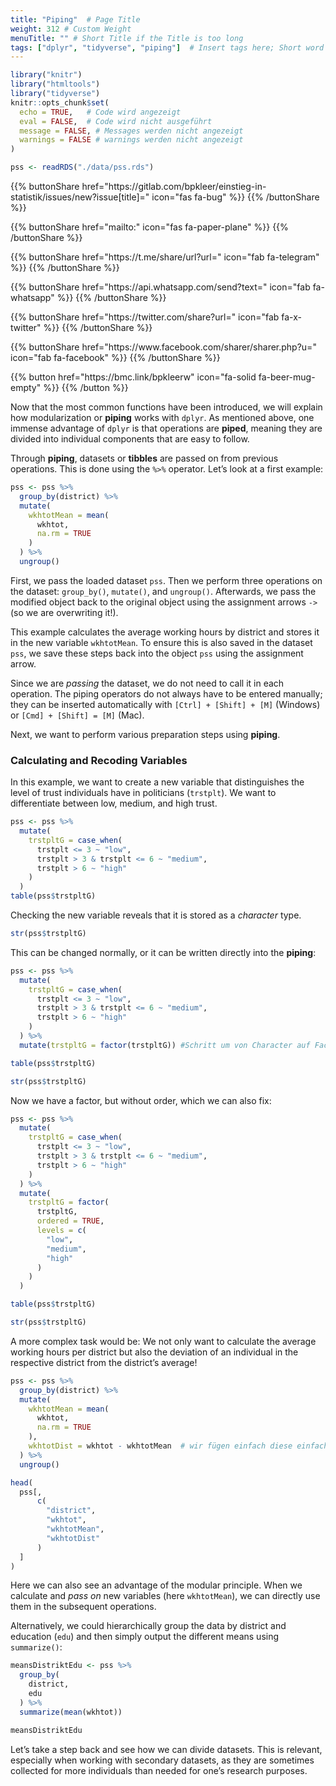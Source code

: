 ```yaml
---
title: "Piping"  # Page Title
weight: 312 # Custom Weight 
menuTitle: "" # Short Title if the Title is too long
tags: ["dplyr", "tidyverse", "piping"]  # Insert tags here; Short word describing what happens on the page
---
```

```r
library("knitr")
library("htmltools")
library("tidyverse")
knitr::opts_chunk$set(
  echo = TRUE,   # Code wird angezeigt
  eval = FALSE,  # Code wird nicht ausgeführt
  message = FALSE, # Messages werden nicht angezeigt
  warnings = FALSE # warnings werden nicht angezeigt
)

pss <- readRDS("./data/pss.rds")
```

{{% buttonShare href=\"https\:\/\/gitlab.com\/bpkleer\/einstieg-in-statistik\/issues\/new?issue[title]=\" icon=\"fas fa-bug\" %}} {{% /buttonShare %}} 

{{% buttonShare href=\"mailto\:\" icon=\"fas fa-paper-plane\" %}} {{% /buttonShare %}}

{{% buttonShare href=\"https\:\/\/t.me\/share\/url?url=\" icon=\"fab fa-telegram\" %}} {{% /buttonShare %}}

{{% buttonShare href=\"https\:\/\/api.whatsapp.com\/send?text=\" icon=\"fab fa-whatsapp\" %}} {{% /buttonShare %}}

{{% buttonShare href=\"https\:\/\/twitter.com\/share?url=\" icon=\"fab fa-x-twitter\" %}} {{% /buttonShare %}}

{{% buttonShare href=\"https\:\/\/www.facebook.com\/sharer\/sharer.php?u=\" icon=\"fab fa-facebook\" %}} {{% /buttonShare %}}

{{% button href=\"https\:\/\/bmc.link\/bpkleerw\" icon=\"fa-solid fa-beer-mug-empty\" %}} {{% /button %}}

Now that the most common functions have been introduced, we will explain how modularization or **piping** works with `dplyr`. As mentioned above, one immense advantage of `dplyr` is that operations are **piped**, meaning they are divided into individual components that are easy to follow.

Through **piping**, datasets or **tibbles** are passed on from previous operations. This is done using the `%>%` operator. Let's look at a first example:
``` r
pss <- pss %>%
  group_by(district) %>%
  mutate(
    wkhtotMean = mean(
      wkhtot, 
      na.rm = TRUE
    )
  ) %>%
  ungroup() 
```
First, we pass the loaded dataset `pss`. Then we perform three operations on the dataset: `group_by()`, `mutate()`, and `ungroup()`. Afterwards, we pass the modified object back to the original object using the assignment arrows `->` (so we are overwriting it!).

This example calculates the average working hours by district and stores it in the new variable `wkhtotMean`. To ensure this is also saved in the dataset `pss`, we save these steps back into the object `pss` using the assignment arrow.

Since we are *passing* the dataset, we do not need to call it in each operation. The piping operators do not always have to be entered manually; they can be inserted automatically with `[Ctrl] + [Shift] + [M]` (Windows) or `[Cmd] + [Shift] = [M]` (Mac).

Next, we want to perform various preparation steps using **piping**.

### Calculating and Recoding Variables
In this example, we want to create a new variable that distinguishes the level of trust individuals have in politicians (`trstplt`). We want to differentiate between low, medium, and high trust.

```r
pss <- pss %>%
  mutate(
    trstpltG = case_when(
      trstplt <= 3 ~ "low", 
      trstplt > 3 & trstplt <= 6 ~ "medium", 
      trstplt > 6 ~ "high"
    )
  )
table(pss$trstpltG)
```

Checking the new variable reveals that it is stored as a *character* type.
```r
str(pss$trstpltG)
```

This can be changed normally, or it can be written directly into the **piping**:
```r
pss <- pss %>%
  mutate(
    trstpltG = case_when(
      trstplt <= 3 ~ "low", 
      trstplt > 3 & trstplt <= 6 ~ "medium", 
      trstplt > 6 ~ "high"
    )
  ) %>% 
  mutate(trstpltG = factor(trstpltG)) #Schritt um von Character auf Factor zu kommen!

table(pss$trstpltG)

str(pss$trstpltG)
```

Now we have a factor, but without order, which we can also fix:
```r
pss <- pss %>%
  mutate(
    trstpltG = case_when(
      trstplt <= 3 ~ "low", 
      trstplt > 3 & trstplt <= 6 ~ "medium", 
      trstplt > 6 ~ "high"
    )
  ) %>% 
  mutate(
    trstpltG = factor(
      trstpltG,
      ordered = TRUE, 
      levels = c(
        "low", 
        "medium", 
        "high"
      )
    ) 
  )

table(pss$trstpltG)

str(pss$trstpltG)
```

A more complex task would be: We not only want to calculate the average working hours per district but also the deviation of an individual in the respective district from the district's average!

```r
pss <- pss %>%
  group_by(district) %>%
  mutate(
    wkhtotMean = mean(
      wkhtot, 
      na.rm = TRUE
    ),
    wkhtotDist = wkhtot - wkhtotMean  # wir fügen einfach diese einfache Berechnung des Abstands hinzu
  ) %>%
  ungroup()

head(
  pss[, 
      c(
        "district", 
        "wkhtot",
        "wkhtotMean",
        "wkhtotDist"
      )
  ]
)
```

Here we can also see an advantage of the modular principle. When we calculate and *pass on* new variables (here `wkhtotMean`), we can directly use them in the subsequent operations.

Alternatively, we could hierarchically group the data by district and education (`edu`) and then simply output the different means using `summarize()`:

```r
meansDistriktEdu <- pss %>%
  group_by(
    district,
    edu
  ) %>%
  summarize(mean(wkhtot)) 

meansDistriktEdu
```

Let's take a step back and see how we can divide datasets. This is relevant, especially when working with secondary datasets, as they are sometimes collected for more individuals than needed for one's research purposes.
